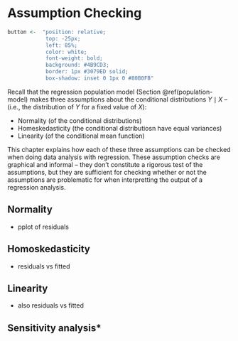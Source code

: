 #  Assumption Checking {#chapter-5}

```r
button <-  "position: relative; 
            top: -25px; 
            left: 85%;   
            color: white;
            font-weight: bold;
            background: #4B9CD3;
            border: 1px #3079ED solid;
            box-shadow: inset 0 1px 0 #80B0FB"
```

Recall that the regression population model (Section \@ref(population-model) makes three assumptions about the conditional distributions $Y\mid X$ -- (i.e., the distribution of $Y$ for a fixed value of $X$): 

* Normality (of the conditional distributions)
* Homeskedasticity (the conditional distributiosn have equal variances)
* Linearity (of the conditional mean function)

This chapter explains how each of these three assumptions can be checked when doing data analysis with regression. These assumption checks are graphical and informal -- they don't constitute a rigorous test of the assumptions, but they are sufficient for checking whether or not the assumptions are problematic for when interpretting the output of a regression analysis. 


## Normality

*  pplot of residuals 

## Homoskedasticity 

* residuals vs fitted

## Linearity 

* also residuals vs fitted

## Sensitivity analysis*  
